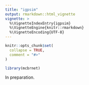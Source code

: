 ```yaml
---
title: "igpsim"
output: rmarkdown::html_vignette
vignette: >
  %\VignetteIndexEntry{igpsim}
  %\VignetteEngine{knitr::rmarkdown}
  %\VignetteEncoding{UTF-8}
---
```


```r
knitr::opts_chunk$set(
  collapse = TRUE,
  comment = "#>"
)

library(mcbrnet)
```

In preparation.
